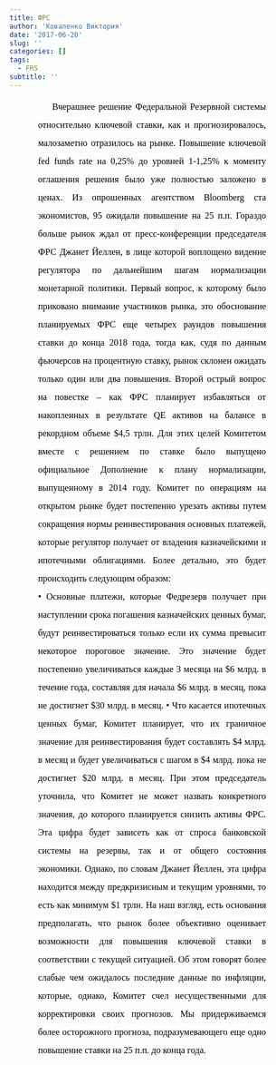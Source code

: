 ```yaml
---
title: ФРС
author: 'Коваленко Виктория'
date: '2017-06-20'
slug: ''
categories: []
tags:
  - FRS
subtitle: ''
---
```

<p style="text-align:justify;font-family:'Kievit' ;max-width: 80%; margin: auto;text-indent: 25px;color:black; line-height: 2;font-size: 12pt;">
Вчерашнее решение Федеральной Резервной системы относительно ключевой ставки, как и прогнозировалось, малозаметно отразилось на рынке. Повышение ключевой fed funds rate на 0,25% до уровней 1-1,25% к моменту оглашения решения было уже полностью заложено в ценах. Из опрошенных агентством Bloomberg ста экономистов, 95 ожидали повышение на 25 п.п.
Гораздо больше рынок ждал от пресс-конференции председателя ФРС Джанет Йеллен, в лице которой воплощено видение регулятора по дальнейшим шагам нормализации монетарной политики. 
Первый вопрос, к которому было приковано внимание участников рынка, это обоснование планируемых ФРС еще четырех раундов повышения ставки до конца 2018 года, тогда как, судя по данным фьючерсов на процентную ставку, рынок склонен ожидать только один или два повышения. 
Второй острый вопрос на повестке – как ФРС планирует избавляться от накопленных в результате QE активов на балансе в рекордном объеме $4,5 трлн. 
Для этих целей Комитетом вместе с решением по ставке было выпущено официальное Дополнение к плану нормализации, выпущенному в 2014 году. Комитет по операциям на открытом рынке будет постепенно урезать активы путем сокращения нормы реинвестирования основных платежей, которые регулятор получает от владения казначейскими и ипотечными облигациями. Более детально, это будет происходить следующим образом:
<br>
• Основные платежи, которые Федрезерв получает при наступлении срока погашения казначейских ценных бумаг, будут реинвестироваться только если их сумма превысит некоторое пороговое значение. Это значение будет постепенно увеличиваться каждые 3 месяца на $6 млрд. в течение года, составляя для начала $6 млрд. в месяц, пока не достигнет $30 млрд. в месяц. 
• Что касается ипотечных ценных бумаг, Комитет планирует, что их граничное значение для реинвестирования будет составлять $4 млрд. в месяц и будет увеличиваться с шагом в $4 млрд. пока не достигнет $20 млрд. в месяц.
При этом председатель уточнила, что Комитет не может назвать конкретного значения, до которого планируется снизить активы ФРС. Эта цифра будет зависеть как от спроса банковской системы на резервы, так и от общего состояния экономики. Однако, по словам Джанет Йеллен, эта цифра находится между предкризисным и текущим уровнями, то есть как минимум $1 трлн.
На наш взгляд, есть основания предполагать, что рынок более объективно оценивает возможности для повышения ключевой ставки в соответствии с текущей ситуацией. Об этом говорят более слабые чем ожидалось последние данные по инфляции, которые, однако, Комитет счел несущественными для корректировки своих прогнозов. Мы придерживаемся более осторожного прогноза, подразумевающего еще одно повышение ставки на 25 п.п. до конца года.<p>
